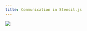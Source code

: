 ```yaml
---
title: Communication in Stencil.js
---
```


<img
  src="https://res.cloudinary.com/elazar93/image/upload/v1646134348/carbon_17_crnsnr.png"
  className="card-image"
/>
